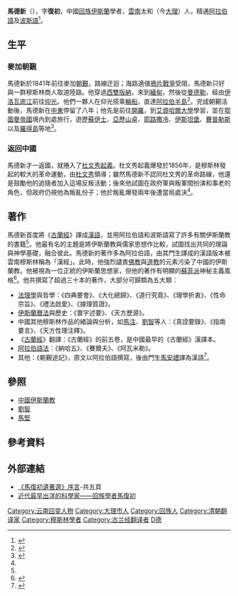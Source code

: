 {{noteTA
|1=zh-tw:鄂圖曼帝國; zh-cn:奥斯曼帝国;
}}
{{中國伊斯蘭教|collapsed=1}}
'''馬德新'''（{{bd|1794年||1874年|catIdx=Ma,马}}），字'''復初'''，中國[[回族|回族]][[伊斯蘭|伊斯蘭]]學者，[[雲南|雲南]]太和（今[[大理市|大理]]）人，精通[[阿拉伯語|阿拉伯語]]及[[波斯語|波斯語]]<ref name=CRI>{{cite news|url=http://malay.cri.cn/200/2005/12/02/25@40891.htm|date=2005-12-02|accessdate=2007-02-16|publisher=China Radio International|title=Laluan-laluan Mubaligh Islam ke China dan Empat Ulama terkenal di China (Islamic missionaries to China and four famous Muslim scholars in China)}}</ref>。

==生平==
===麥加朝覲===
馬德新於1841年前往麥加[[朝覲|朝覲]]，路線迂迴；海路適値[[鴉片戰爭|鴉片戰爭]]受阻，馬德新只好與一群穆斯林商人取道陸路。他穿過[[西雙版納|西雙版納]]，來到[[緬甸|緬甸]]，然後從[[曼德勒|曼德勒]]，經由[[伊洛瓦底江|伊洛瓦底江]]前往[[仰光|仰光]]。他們一夥人在仰光搭乘[[輪船|輪船]]，直達[[阿拉伯半島|阿拉伯半島]]<ref name=Dillon>{{cite book|title=China's Muslim Hui Community: Migration, Settlement, and Sects|last=Dillon|first=Michael|publisher=Routledge|location=United Kingdom|year=1999|isbn=0700710264}}</ref>。完成朝覲活動後，馬德新在[[中東|中東]]停留了八年；他先是前往[[開羅|開羅]]，到[[艾資哈爾大學|艾資哈爾大學]]學習，並在[[鄂圖曼帝國|鄂圖曼帝國]]境內到處旅行，遊歷[[蘇伊士|蘇伊士]]、[[亞歷山卓|亞歷山卓]]、[[耶路撒冷|耶路撒冷]]、[[伊斯坦堡|伊斯坦堡]]、[[賽普勒斯|賽普勒斯]]以及[[羅得島|羅得島]]等地<ref name=Ma>{{cite book|title=朝覲途記 (Diary of a Pilgrimage)|author=MA Dexin (馬德新)|coauthors=MA Anli (馬安禮), translator; NA Guochang (納國昌), editor|isbn=7227002330|year=1988|publisher=Ningxia People's Publishing House|language=zh}}</ref>。

===返回中國===
馬德新才一返國，就捲入了[[杜文秀起義|杜文秀起義]]。杜文秀起義爆發於1856年，是穆斯林發起的較大的革命運動，由[[杜文秀|杜文秀]]領導；雖然馬德新不認同杜文秀的革命路線，他還是鼓勵他的追隨者加入這場反叛活動；後來他試圖在政府軍與叛軍間扮演和事老的角色，但政府仍視他為叛亂份子；他於叛亂爆發兩年後遭當局處決<ref name=CRI/>。

==著作==
馬德新首度將《[[古蘭經|古蘭經]]》譯成[[漢語|漢語]]，並用阿拉伯語和波斯語寫了許多有關伊斯蘭教的書籍<ref name=CRI/>。他最有名的主題是將伊斯蘭教與儒家思想作比較，試圖找出共同的理論與神學基礎，融合彼此。馬德新的著作多為阿拉伯語，由其門生譯成的漢語版本被雲南穆斯林稱為「漢經」。此時，他強烈譴責[[佛教|佛教]]與[[道教|道教]]的元素污染了中國的伊斯蘭教。他被視為一位正統的伊斯蘭思想家，但他的著作有明顯的[[蘇菲派|蘇菲派]]神秘主義風格<ref name=Yang>{{cite book|title=馬德新思想研究 (Research into Ma Dexin's Ideas)|author=YANG Guiping (楊桂萍)|isbn=7801236602|language=zh|publisher=Religion and Culture Publishing House|date=December 2004}}</ref>。他共撰寫了超過三十本的著作，大部分可歸類為五大類：

* [[法理學_(伊斯蘭教)|法理學]]與哲學：《四典要會》、《大化總歸》、《道行究竟》、《理學折衷》、《性命宗旨》、《禮法啟愛》、《據理質證》。
* [[伊斯蘭曆|伊斯蘭曆法]]與歷史：《寰宇述要》、《天方歷源》。
* 中國其他穆斯林作品的緒論與分析，如[[馬注|馬注]]、[[劉智|劉智]]等人：《真詮要錄》、《指南要言》、《天方性理注釋》。
* 《[[古蘭經|古蘭經]]》翻譯：《古蘭經》的前五卷，是中國最早的《古蘭經》漢譯本。
* [[阿拉伯語法|阿拉伯語法]]：《納哈五》、《賽爾夫》、《阿瓦米勒》。
* 其他：《朝覲途記》，原文以阿拉伯語撰寫，後由門生[[馬安禮|馬安禮]]譯為漢語<ref>{{cite paper|author=WANG Jianping (王建平)|date=June 2004|publisher=Shanghai Normal University|title=试论马德新著作中的"天"及伊斯兰教和儒教关系 (Discussion of the concept of "heaven" and the relation between Islam and Confucianism in Ma Dexin's works)|language=zh|url=http://www.islambook.net/xueshu/list.asp?id=3104|accessdate=2007-02-16}}</ref>。

==參照==
* [[中國伊斯蘭教|中國伊斯蘭教]]
* [[劉智|劉智]]
* [[馬堅|馬堅]]

==參考資料==
{{reflist}}
==外部連結==
* [http://www.xaislam.com/wen/html/gyzz/04/2009/0305/625.html 《馬復初遺著選》序言]{{dead link|date=2018年5月 |bot=InternetArchiveBot |fix-attempted=yes }}-共五頁
* [https://web.archive.org/web/20150602011748/http://www.bdylx.com/ahong/ShowArticle.asp?ArticleID=67 近代最早出洋的科學家——回族學者馬復初]

{{Authority control}}
{{DEFAULTSORT:M}}
[[Category:云南回变人物|Category:云南回变人物]]
[[Category:大理市人|Category:大理市人]]
[[Category:回族人|Category:回族人]]
[[Category:清朝翻译家|Category:清朝翻译家]]
[[Category:穆斯林學者|Category:穆斯林學者]]
[[Category:古兰经翻译者|Category:古兰经翻译者]]
[[Category:馬姓|D德]]